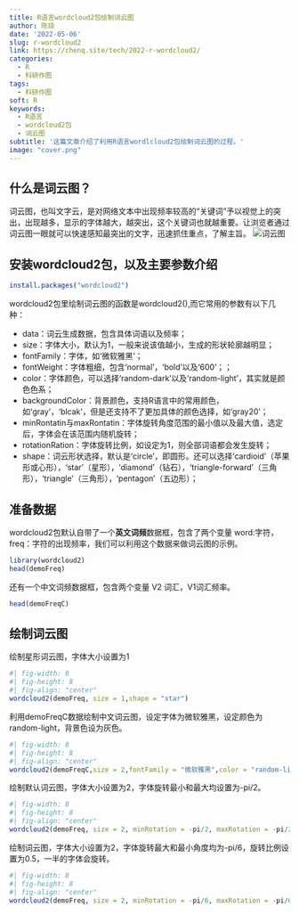```yaml
---
title: R语言wordcloud2包绘制词云图
author: 陈琼
date: '2022-05-06'
slug: r-wordcloud2
link: https://chenq.site/tech/2022-r-wordcloud2/
categories:
  - R
  - 科研作图
tags:
  - 科研作图
soft: R
keywords:
  - R语言
  - wordcloud2包
  - 词云图
subtitle: '这篇文章介绍了利用R语言wordlcloud2包绘制词云图的过程。'
image: "cover.png"
---
```


## 什么是词云图？
词云图，也叫文字云，是对网络文本中出现频率较高的“关键词”予以视觉上的突出，出现越多，显示的字体越大，越突出，这个关键词也就越重要。让浏览者通过词云图一眼就可以快速感知最突出的文字，迅速抓住重点，了解主旨。
![词云图](cover.png)

## 安装wordcloud2包，以及主要参数介绍

```r
install.packages("wordcloud2")
```

wordcloud2包里绘制词云图的函数是wordcloud2(),而它常用的参数有以下几种：

- data：词云生成数据，包含具体词语以及频率；
- size：字体大小，默认为1，一般来说该值越小，生成的形状轮廓越明显；
- fontFamily：字体，如‘微软雅黑’；
- fontWeight：字体粗细，包含‘normal’，‘bold’以及‘600’；；
- color：字体颜色，可以选择‘random-dark’以及‘random-light’，其实就是颜色色系；
- backgroundColor：背景颜色，支持R语言中的常用颜色，如‘gray’，‘blcak’，但是还支持不了更加具体的颜色选择，如‘gray20’；
- minRontatin与maxRontatin：字体旋转角度范围的最小值以及最大值，选定后，字体会在该范围内随机旋转；
- rotationRation：字体旋转比例，如设定为1，则全部词语都会发生旋转；
- shape：词云形状选择，默认是‘circle’，即圆形。还可以选择‘cardioid’（苹果形或心形），‘star’（星形），‘diamond’（钻石），‘triangle-forward’（三角形），‘triangle’（三角形），‘pentagon’（五边形）； 

## 准备数据

wordcloud2包默认自带了一个**英文词频**数据框，包含了两个变量 word:字符，freq：字符的出现频率，我们可以利用这个数据来做词云图的示例。

```r
library(wordcloud2)
head(demoFreq)
```

还有一个中文词频数据框，包含两个变量 V2 词汇，V1词汇频率。
```r
head(demoFreqC)
```

## 绘制词云图

绘制星形词云图，字体大小设置为1
```r
#| fig-width: 8
#| fig-height: 8
#| fig-align: "center"
wordcloud2(demoFreq, size = 1,shape = "star")  
```

利用demoFreqC数据绘制中文词云图，设定字体为微软雅黑，设定颜色为random-light，背景色设为灰色。

```r
#| fig-width: 8
#| fig-height: 8
#| fig-align: "center"
wordcloud2(demoFreqC,size = 2,fontFamily = "微软雅黑",color = "random-light", backgroundColor = "grey")  
```

绘制默认词云图，字体大小设置为2，字体旋转最小和最大均设置为-pi/2。
```r
#| fig-width: 8
#| fig-height: 8
#| fig-align: "center"
wordcloud2(demoFreq, size = 2, minRotation = -pi/2, maxRotation = -pi/2) 
```

绘制词云图，字体大小设置为2，字体旋转最大和最小角度均为-pi/6，旋转比例设置为0.5，一半的字体会旋转。
```r
#| fig-width: 8
#| fig-height: 8
#| fig-align: "center"
wordcloud2(demoFreq, size = 2, minRotation = -pi/6, maxRotation = -pi/6,rotateRatio = 0.5)
```



